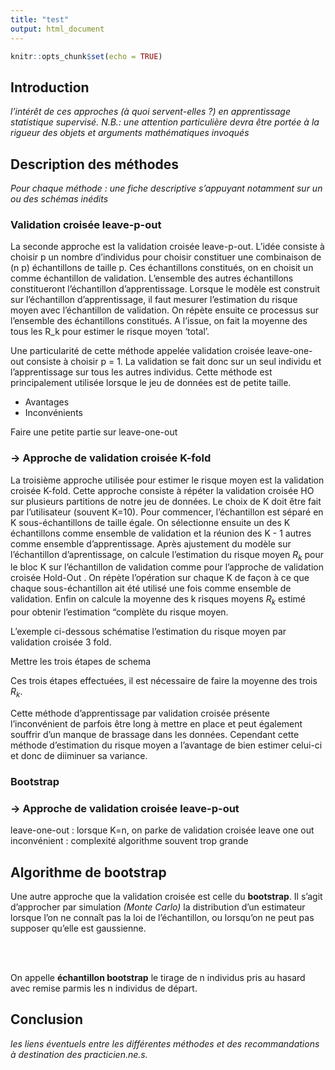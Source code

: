 ```yaml
---
title: "test"
output: html_document
---
```


```r
knitr::opts_chunk$set(echo = TRUE)
```

## Introduction 

*l'intérêt de ces approches (à quoi servent-elles ?) en apprentissage statistique supervisé. N.B.: une attention particulière devra être portée à la rigueur des objets et arguments mathématiques invoqués*

## Description des méthodes 

*Pour chaque méthode : une fiche descriptive s'appuyant notamment sur un ou des schémas inédits* 



### Validation croisée leave-p-out

La seconde approche est la validation croisée leave-p-out. L'idée consiste à choisir p un nombre d'individus pour choisir constituer une combinaison de (n p) échantillons de taille p. Ces échantillons constitués, on en choisit un comme échantillon de validation. L'ensemble des autres échantillons constitueront l'échantillon d'apprentissage. Lorsque le modèle est construit sur l'échantillon d'apprentissage, il faut mesurer l'estimation du risque moyen avec l'échantillon de validation. On répète ensuite ce processus sur l'ensemble des échantillons constitués. A l'issue, on fait la moyenne des tous les R_k pour estimer le risque moyen 'total'.
 
Une particularité de cette méthode appelée validation croisée leave-one-out consiste à choisir p = 1. La validation se fait donc sur un seul individu et l'apprentissage sur tous les autres individus. Cette méthode est principalement utilisée lorsque le jeu de données est de petite taille.
 
- Avantages
- Inconvénients




Faire une petite partie sur leave-one-out

### -> Approche de validation croisée K-fold

La troisième approche utilisée pour estimer le risque moyen est la validation croisée K-fold. Cette approche consiste à répéter la validation croisée HO sur plusieurs partitions de notre jeu de données. Le choix de K doit être fait par l'utilisateur (souvent K=10).
Pour commencer, l'échantillon est séparé en K sous-échantillons de taille égale. On sélectionne ensuite un des K échantillons comme ensemble de validation et la réunion des K - 1 autres comme ensemble d'apprentissage. Après ajustement du modèle sur l'échantillon d'aprentissage, on calcule l'estimation du risque moyen $R_k$ pour le bloc K sur l'échantillon de validation comme pour l'approche de validation croisée Hold-Out . On répète l'opération sur chaque K de façon à ce que  chaque sous-échantillon ait été utilisé une fois comme ensemble de validation. Enfin on calcule la moyenne des k risques moyens $R_k$ estimé pour obtenir l'estimation "complète du risque moyen.


L'exemple ci-dessous schématise l'estimation du risque moyen par validation croisée 3 fold.

Mettre les trois étapes de schema 

Ces trois étapes effectuées, il est nécessaire de faire la moyenne des trois $R_k$.

Cette méthode d'apprentissage par validation croisée présente l'inconvénient de parfois être long à mettre en place et peut également souffrir d'un manque de brassage dans les données. Cependant cette méthode d'estimation du risque moyen a l'avantage de bien estimer celui-ci et donc de diiminuer sa variance.



### Bootstrap
### -> Approche de validation croisée leave-p-out

leave-one-out : lorsque K=n, on parke de validation croisée leave one out
inconvénient : complexité algorithme souvent trop grande

## Algorithme de bootstrap

Une autre approche que la validation croisée est celle du **bootstrap**. Il s'agit d'approcher par simulation *(Monte Carlo)* la distribution d'un estimateur lorsque l'on ne connaît pas la loi de l'échantillon, ou lorsqu'on ne peut pas supposer qu'elle est gaussienne.

<br><br>

On appelle **échantillon bootstrap** le tirage de n individus pris au hasard avec remise parmis les n individus de départ. 


## Conclusion
*les liens éventuels entre les différentes méthodes et des recommandations à destination des practicien.ne.s.*